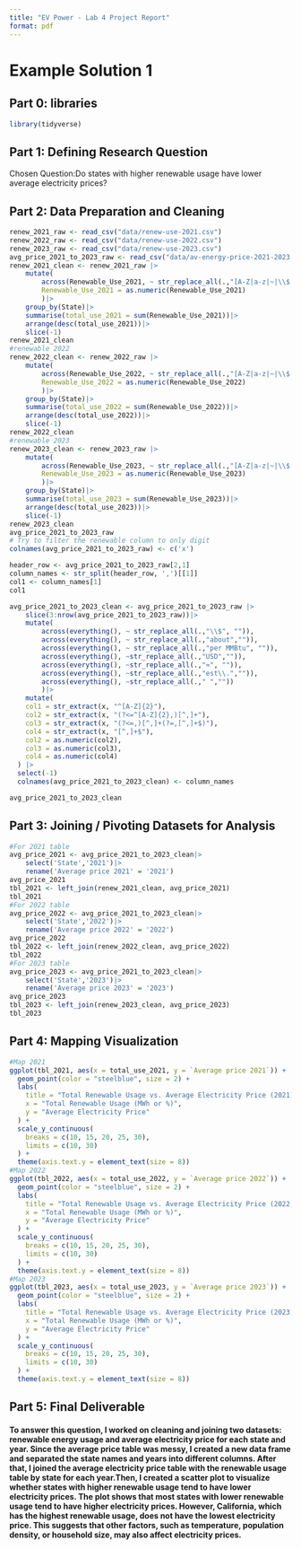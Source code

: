 ```yaml
---
title: "EV Power - Lab 4 Project Report"
format: pdf 
---
```


# Example Solution 1

## **Part 0: libraries**

```r
library(tidyverse)
```

## **Part 1:** **Defining Research Question**

Chosen Question:Do states with higher renewable usage have lower average electricity prices?

## **Part 2: Data Preparation and Cleaning**

```r
renew_2021_raw <- read_csv("data/renew-use-2021.csv")
renew_2022_raw <- read_csv("data/renew-use-2022.csv")
renew_2023_raw <- read_csv("data/renew-use-2023.csv")
avg_price_2021_to_2023_raw <- read_csv("data/av-energy-price-2021-2023.csv")
renew_2021_clean <- renew_2021_raw |>
    mutate(
        across(Renewable_Use_2021, ~ str_replace_all(.,"[A-Z|a-z|~|\\$|\\.|≈]", "")),
        Renewable_Use_2021 = as.numeric(Renewable_Use_2021)
        )|>
    group_by(State)|>
    summarise(total_use_2021 = sum(Renewable_Use_2021))|>
    arrange(desc(total_use_2021))|>
    slice(-1)  
renew_2021_clean
#renewable 2022
renew_2022_clean <- renew_2022_raw |>
    mutate(
        across(Renewable_Use_2022, ~ str_replace_all(.,"[A-Z|a-z|~|\\$|\\.|≈]", "")),
        Renewable_Use_2022 = as.numeric(Renewable_Use_2022)
        )|>
    group_by(State)|>
    summarise(total_use_2022 = sum(Renewable_Use_2022))|>
    arrange(desc(total_use_2022))|>
    slice(-1)
renew_2022_clean
#renewable 2023
renew_2023_clean <- renew_2023_raw |>
    mutate(
        across(Renewable_Use_2023, ~ str_replace_all(.,"[A-Z|a-z|~|\\$|\\.|≈]", "")),
        Renewable_Use_2023 = as.numeric(Renewable_Use_2023)
        )|>
    group_by(State)|>
    summarise(total_use_2023 = sum(Renewable_Use_2023))|>
    arrange(desc(total_use_2023))|>
    slice(-1)
renew_2023_clean
avg_price_2021_to_2023_raw
# Try to filter the renewable column to only digit
colnames(avg_price_2021_to_2023_raw) <- c('x')

header_row <- avg_price_2021_to_2023_raw[2,1]
column_names <- str_split(header_row, ',')[[1]]
col1 <- column_names[1]
col1

avg_price_2021_to_2023_clean <- avg_price_2021_to_2023_raw |>
    slice(3:nrow(avg_price_2021_to_2023_raw))|>
    mutate(
        across(everything(), ~ str_replace_all(.,"\\$", "")),
        across(everything(), ~ str_replace_all(.,"about","")),
        across(everything(), ~ str_replace_all(.,"per MMBtu", "")),
        across(everything(), ~str_replace_all(.,"USD","")),
        across(everything(), ~str_replace_all(.,"≈", "")),
        across(everything(), ~str_replace_all(.,"est\\.","")),
        across(everything(), ~str_replace_all(.," ",""))
        )|>
    mutate(
    col1 = str_extract(x, "^[A-Z]{2}"),                    
    col2 = str_extract(x, "(?<=^[A-Z]{2},)[^,]+"),     
    col3 = str_extract(x, "(?<=,)[^,]+(?=,[^,]+$)"),    
    col4 = str_extract(x, "[^,]+$"),
    col2 = as.numeric(col2),
    col3 = as.numeric(col3),
    col4 = as.numeric(col4)
  ) |>
  select(-1) 
  colnames(avg_price_2021_to_2023_clean) <- column_names

avg_price_2021_to_2023_clean

```

## **Part 3: Joining / Pivoting Datasets for Analysis**

```r
#For 2021 table
avg_price_2021 <- avg_price_2021_to_2023_clean|>
    select('State','2021')|>
    rename('Average price 2021' = '2021')
avg_price_2021
tbl_2021 <- left_join(renew_2021_clean, avg_price_2021)
tbl_2021
#For 2022 table
avg_price_2022 <- avg_price_2021_to_2023_clean|>
    select('State','2022')|>
    rename('Average price 2022' = '2022')
avg_price_2022
tbl_2022 <- left_join(renew_2022_clean, avg_price_2022)
tbl_2022
#For 2023 table
avg_price_2023 <- avg_price_2021_to_2023_clean|>
    select('State','2023')|>
    rename('Average price 2023' = '2023')
avg_price_2023
tbl_2023 <- left_join(renew_2023_clean, avg_price_2023)
tbl_2023

```

## **Part 4: Mapping Visualization**

```r
#Map 2021
ggplot(tbl_2021, aes(x = total_use_2021, y = `Average price 2021`)) +
  geom_point(color = "steelblue", size = 2) +
  labs(
    title = "Total Renewable Usage vs. Average Electricity Price (2021)",
    x = "Total Renewable Usage (MWh or %)",
    y = "Average Electricity Price"
  ) +
  scale_y_continuous(
    breaks = c(10, 15, 20, 25, 30),
    limits = c(10, 30)           
  ) +
  theme(axis.text.y = element_text(size = 8))
#Map 2022
ggplot(tbl_2022, aes(x = total_use_2022, y = `Average price 2022`)) +
  geom_point(color = "steelblue", size = 2) +
  labs(
    title = "Total Renewable Usage vs. Average Electricity Price (2022)",
    x = "Total Renewable Usage (MWh or %)",
    y = "Average Electricity Price"
  ) +
  scale_y_continuous(
    breaks = c(10, 15, 20, 25, 30),
    limits = c(10, 30)           
  ) +
  theme(axis.text.y = element_text(size = 8))
#Map 2023
ggplot(tbl_2023, aes(x = total_use_2023, y = `Average price 2023`)) +
  geom_point(color = "steelblue", size = 2) +
  labs(
    title = "Total Renewable Usage vs. Average Electricity Price (2023)",
    x = "Total Renewable Usage (MWh or %)",
    y = "Average Electricity Price"
  ) +
  scale_y_continuous(
    breaks = c(10, 15, 20, 25, 30),
    limits = c(10, 30)           
  ) +
  theme(axis.text.y = element_text(size = 8))
```

## **Part 5: Final Deliverable**
#### To answer this question, I worked on cleaning and joining two datasets: renewable energy usage and average electricity price for each state and year. Since the average price table was messy, I created a new data frame and separated the state names and years into different columns. After that, I joined the average electricity price table with the renewable usage table by state for each year.Then, I created a scatter plot to visualize whether states with higher renewable usage tend to have lower electricity prices. The plot shows that most states with lower renewable usage tend to have higher electricity prices. However, California, which has the highest renewable usage, does not have the lowest electricity price. This suggests that other factors, such as temperature, population density, or household size, may also affect electricity prices.